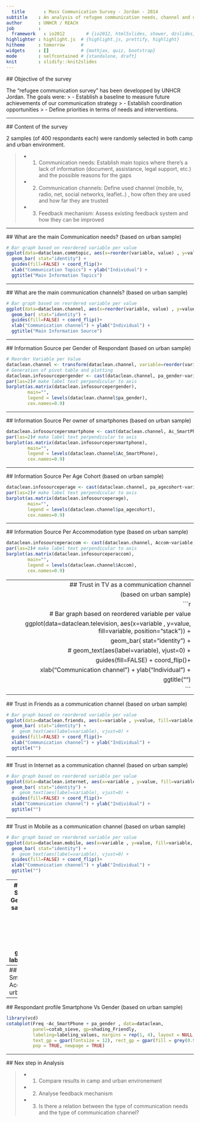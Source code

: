 ```yaml
---
  title       : Mass Communication Survey - Jordan - 2014
subtitle    : An analysis of refugee communication needs, channel and usage
author      : UNHCR / REACH
job         : 
  framework   : io2012        # {io2012, html5slides, shower, dzslides, ...}
highlighter : highlight.js  # {highlight.js, prettify, highlight}
hitheme     : tomorrow      # 
widgets     : []            # {mathjax, quiz, bootstrap}
mode        : selfcontained # {standalone, draft}
knit        : slidify::knit2slides
---
```

  
  ## Objective of the survey 
  
  The "refugee communication survey" has been developped by UNHCR Jordan. The goals were:
  > - Establish a baseline to measure future achievements of our communication strategy
> - Establish coordination opportunities
> - Define priorities in terms of needs and interventions.


---
  
  ##  Content of the survey
  
  2 samples (of 400 respondants each) were randomly selected  in both camp and urban environment.

> -  1. Communication needs: Establish main topics where there’s a lack of information (document, assistance, legal support, etc.) and the possible reasons for the gaps
> -  2. Communication channels: Define  used channel (mobile, tv, radio, net, social networks, leaflet..) , how often they are used and how far they are trusted
> -  3. Feedback mechanism: Assess existing feedback system and how they can be improved



---
  
  
  
  ## What are the main Communication needs?
  (based on urban sample)

```r

# Bar graph based on reordered variable per value
ggplot(data=dataclean.commtopic, aes(x=reorder(variable, value) , y=value, fill=variable)) + 
  geom_bar( stat="identity") + 
  guides(fill=FALSE) + coord_flip()+
  xlab("Communication Topics") + ylab("Individual") +
  ggtitle("Main Information Topics")
```


---
  
  ## What are the main communication channels?
  (based on urban sample)
```r
# Bar graph based on reordered variable per value
ggplot(data=dataclean.channel, aes(x=reorder(variable, value) , y=value, fill=variable)) + 
  geom_bar( stat="identity") + 
  guides(fill=FALSE) + coord_flip()+
  xlab("Communication channel") + ylab("Individual") +
  ggtitle("Main Information Source")
```


---
  
  ## Information Source per Gender of Respondant
  (based on urban sample)
```r
# Reorder Variable per Value
dataclean.channel <- transform(dataclean.channel, variable=reorder(variable, -value) ) 
# Generation of pivot table and plotting
dataclean.infosourcepergender <- cast(dataclean.channel, pa_gender~variable, sum)
par(las=2)# make label text perpendicular to axis
barplot(as.matrix(dataclean.infosourcepergender),
        main="",
        legend = levels(dataclean.channel$pa_gender),
        cex.names=0.9) 
```


---
  
  ## Information Source  Per owner of smartphones
  (based on urban sample)
```r
dataclean.infosourcepersmartphone <- cast(dataclean.channel, Ac_SmartPhone~variable, sum)
par(las=2)# make label text perpendicular to axis
barplot(as.matrix(dataclean.infosourcepersmartphone),
        main="",
        legend = levels(dataclean.channel$Ac_SmartPhone),
        cex.names=0.9)
```
---
  
  ## Information Source  Per Age Cohort
  (based on urban sample)
```r
dataclean.infosourceperage <- cast(dataclean.channel, pa_agecohort~variable, sum)
par(las=2)# make label text perpendicular to axis
barplot(as.matrix(dataclean.infosourceperage),
        main="",
        legend = levels(dataclean.channel$pa_agecohort),
        cex.names=0.9)
```

---
  
  ## Information Source  Per Accommodation type
  (based on urban sample)
```r
dataclean.infosourceperaccom <- cast(dataclean.channel, Accom~variable, sum)
par(las=2)# make label text perpendicular to axis
barplot(as.matrix(dataclean.infosourceperaccom),
        main="",
        legend = levels(dataclean.channel$Accom),
        cex.names=0.9)
```

---
  ## Trust in TV as a communication channel
  (based on urban sample)
```r
# Bar graph based on reordered variable per value
ggplot(data=dataclean.television, aes(x=variable , y=value, fill=variable, position="stack")) + 
  geom_bar( stat="identity") +
  #  geom_text(aes(label=variable), vjust=0) +
  guides(fill=FALSE) + coord_flip()+
  xlab("Communication channel") + ylab("Individual") +
  ggtitle("")
```
---
  
  ## Trust in Friends as a communication channel
  (based on urban sample)
```r
# Bar graph based on reordered variable per value
ggplot(data=dataclean.friends, aes(x=variable , y=value, fill=variable, position="stack")) + 
  geom_bar( stat="identity") +
  #  geom_text(aes(label=variable), vjust=0) +
  guides(fill=FALSE) + coord_flip()+
  xlab("Communication channel") + ylab("Individual") +
  ggtitle("")

```

---
  
  ## Trust in Internet as a communication channel
  (based on urban sample)
```r

# Bar graph based on reordered variable per value
ggplot(data=dataclean.internet, aes(x=variable , y=value, fill=variable, position="stack")) + 
  geom_bar( stat="identity") +
  #  geom_text(aes(label=variable), vjust=0) +
  guides(fill=FALSE) + coord_flip()+
  xlab("Communication channel") + ylab("Individual") +
  ggtitle("")

```

---
  
  ## Trust in Mobile as a communication channel
  (based on urban sample)
```r
# Bar graph based on reordered variable per value
ggplot(data=dataclean.mobile, aes(x=variable , y=value, fill=variable, position="stack")) + 
  geom_bar( stat="identity") +
  #  geom_text(aes(label=variable), vjust=0) +
  guides(fill=FALSE) + coord_flip()+
  xlab("Communication channel") + ylab("Individual") +
  ggtitle("")
```
---
  ##  Respondant profile
  Smartphone Vs Age & Gender (based on urban sample)
```r
library(vcd)
cotabplot(Freq ~Ac_SmartPhone + pa_agecohort , data=dataclean,
          panel=cotab_sieve, gp=shading_Friendly,
          labeling=labeling_values)

```
---
  ##  Respondant profile 
  Smartphone Vs  Accomodation  (based on urban sample)
```r
library(vcd)
cotabplot(Freq ~Ac_SmartPhone + Accom  , data=dataclean,
          panel=cotab_sieve, gp=shading_Friendly,
          labeling=labeling_values, margins = rep(1, 4), layout = NULL,
          text_gp = gpar(fontsize = 12), rect_gp = gpar(fill = grey(0.9)),
          pop = TRUE, newpage = TRUE)
```
---
  ##  Respondant profile 
  Smartphone Vs Gender  (based on urban sample)
```r
library(vcd)
cotabplot(Freq ~Ac_SmartPhone + pa_gender , data=dataclean,
          panel=cotab_sieve, gp=shading_Friendly,
          labeling=labeling_values, margins = rep(1, 4), layout = NULL,
          text_gp = gpar(fontsize = 12), rect_gp = gpar(fill = grey(0.9)),
          pop = TRUE, newpage = TRUE)
```
---
  ##  Nex step in Analysis 
  
  
  > -  1. Compare results in camp and urban environement
> -  2. Analyse feedback mechanism 
> -  3. Is there a relation between the type of communication needs and the type of communication channel?